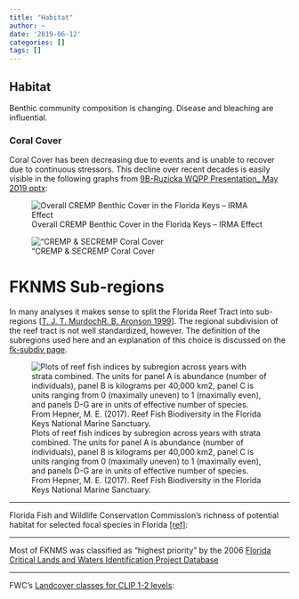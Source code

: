 ```yaml
---
title: "Habitat"
author: ~
date: '2019-06-12'
categories: []
tags: []
---
```


## Habitat
Benthic community composition is changing.
Disease and bleaching are influential.

<!--
TODO: metrics, by taxa, over time, by reef type (i.e., patch, bank)
-->

### Coral Cover
Coral Cover has been decreasing due to events and is unable to recover due to continuous stressors.
This decline over recent decades is easily visible in the following graphs from
[9B-Ruzicka WQPP Presentation_ May 2019.pptx](https://drive.google.com/open?id=181OYdxt0sXZYVNqz41f6m9KZQMdS2Ex0):

![Overall CREMP Benthic Cover in the Florida Keys – IRMA Effect](habitat_cremp_cover_irma.png)

!["CREMP & SECREMP Coral Cover](habitat_cremp_cover_events.png)

<!--

#### By Reef Type
TODO: CREMP (LM will categorize sites by reef type):

#### By Coral Type
TODO: Coral cover by species (Coral decreased)

### Macro-algae
TODO: Macro-algae cover (Algae increased)

### Gorgonian
TODO: Gorgonian cover (Gorgonian increased)

### Sponge
TODO: Sponge (in flux)

### Mangrove
TODO: Mangrove. data: [Global Mangrove Watch (1996 - 2016)](http://data.unep-wcmc.org/datasets/4)

### Seagrass
TODO: Seagrass

-->

# FKNMS Sub-regions
In many analyses it makes sense to split the Florida Reef Tract into sub-regions [[T. J. T. MurdochR. B. Aronson
 1999](https://link.springer.com/article/10.1007/s003380050210)].
The regional subdivision of the reef tract is not well standardized, however.
The definition of the subregions used here and an explanation of this choice is discussed on the [fk-subdiv page](fk-subidv.md).

![Plots of reef fish indices by subregion across years with strata combined. The units for panel A is abundance (number of individuals), panel B is kilograms per 40,000 km2, panel C is units ranging from 0 (maximally uneven) to 1 (maximally even), and panels D-G are in units of effective number of species. From Hepner, M. E. (2017). Reef Fish Biodiversity in the Florida Keys National Marine Sanctuary.](habitat_mhepner_indicies_by_subregion.png)

----------------------------------------------------------------------------

Florida Fish and Wildlife Conservation Commission's richness of potential habitat for selected focal species in Florida [[ref]](https://flcpa.databasin.org/datasets/4372d400ff8444719c86175000ed7de8):

<!-- TODO: make ESRI map work
```r
blogdown::shortcode("esri_map",
    map_id="fwc-map",
    lat="24.8", lon="-81", zoom="8",
    basemap="Gray",
    feature_url="https://www.sciencebase.gov/arcgis/rest/services/Catalog/564f49fde4b064dd1d095637/MapServer/"
)
```
-->

----------------------------------------------------------------------------

Most of FKNMS was classified as "highest priority" by the 2006 [Florida Critical Lands and Waters Identification Project Database](Florida Critical Lands and Waters Identification Project Database)

<!-- TODO: make ESRI map work
```r
blogdown::shortcode("esri_map",
    map_id="clip-map",
    lat="24.8", lon="-81", zoom="8",
    basemap="Gray",
    feature_url="https://www.sciencebase.gov/arcgis/rest/services/Catalog/564b4250e4b0ebfbef0d31c1/MapServer/"
)
```
-->

----------------------------------------------------------------------------

FWC's [Landcover classes for CLIP 1-2 levels](https://flcpa.databasin.org/datasets/4befbffb3ec0492aa890297c4b4abc33):

<!-- TODO: make ESRI map work
```r
blogdown::shortcode("esri_map",
    map_id="landcover-map",
    lat="24.8", lon="-81", zoom="8",
    basemap="Gray",
    feature_url="https://www.sciencebase.gov/arcgis/rest/services/Catalog/57039d72e4b0328dcb81dddf/MapServer/"
)
```
-->
